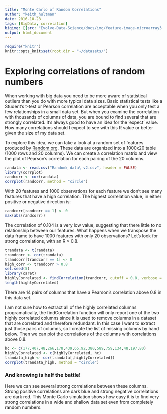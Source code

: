 ```yaml
---
title: "Monte Carlo of Random Correlations"
author: "keith_hultman"
date: 2016-10-28
tags: [BigData, correlation]
bigimg: [{src: "Evolve-Data-Science/docs/img/feature-image-microarray3.jpg"}]
output: html_document
---
```


```r
require("knitr")
knitr::opts_knit$set(root.dir = "~/datasets/")
```


# Exploring correlations of random numbers

When working with big data you need to be more aware of statistical outliers than you do with more typical data sizes. Basic statistical tests like a Student's t-test or Pearson correlation are acceptable when you only test a few relationships in a small data set. But when you examine the correlation with thousands of columns of data, you are bound to find several that are strongly correlated. It's always good to have an idea for the 'expect' value. How many correlations should I expect to see with this R value or better given the size of my data set.

To explore this idea, we can take a look at a random set of features produced by [Random.org](http://www.random.org). These data are organized into a 1000x20 table (1000 rows and 20 columns). We can create a correlation matrix and view the plot of Pearson's correlation for each pairing of the 20 columns. 


```r
randata <- read.csv("Random\ data\ v2.csv", header = FALSE)
library(corrplot)
randcorr <- cor(randata)
corrplot(randcorr, method = "circle")
```

With 20 features and 1000 observations for each feature we don't see many features that have a high correlation. The highest correlation value, in either positive or negative direction is:


```r
randcorr[randcorr == 1] <- 0
max(abs(randcorr))
```


The correlation of 0.104 is a very low value, suggesting that there little to no relationship between our features. What happens when we transpose the data frame to have 1000 features with only 20 observations? Let's look for strong correlations, with an R > 0.8.

```r
trandata <- t(randata)
trandcorr <- cor(trandata)
trandcorr[trandcorr == 1] <- 0 
high_corr <- trandcorr > 0.8
set.seed(5)
library(caret)
highlyCorrelated <- findCorrelation(trandcorr, cutoff = 0.8, verbose = TRUE)
length(highlyCorrelated)
```

There are 14 pairs of columns that have a Pearson's correlation above 0.8 in this data set. 

I am not sure how to extract all of the highly correlated columns programatically, the findCorrelation function will only report one of the two highly correlated columns since it is used to remove columns in a dataset that are correlated and therefore redundant. In this case I want to extract just those pairs of columns, so I create the list of missing columns by hand below. Then we can plot the correlations of the columns with correlations above 0.8.


```r
hc <- c(177,407,48,266,178,439,65,92,380,589,759,134,48,197,80)
highlyCorrelated <- c(highlyCorrelated, hc)
trandata_high <- cor(trandata[,highlyCorrelated])
corrplot(trandata_high, method = "circle")
```


### And knowing is half the battle!
Here we can see several strong correlations between these columns. Strong positive correlations are dark blue and strong negative correlations are dark red. This Monte Carlo simulation shows how easy it is to find very strong correlations in a wide and shallow data set even from completely random numbers. 
